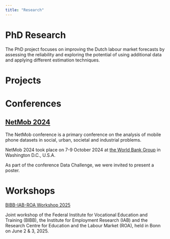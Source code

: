 ```yaml
---
title: "Research"
---
```


# PhD Research

The PhD project focuses on improving the Dutch labour market forecasts by assessing the reliability and exploring the potential of using additional data and applying different estimation techniques.

# Projects

# Conferences

## [NetMob 2024](https://netmob.org/)

The NetMob conference is a primary conference on the analysis of mobile phone datasets in social, urban, societal and industrial problems.

NetMob 2024 took place on 7-9 October 2024 at [the World Bank Group](https://www.worldbank.org/ext/en/home) in Washington D.C., U.S.A.

As part of the conference Data Challenge, we were invited to present a poster.

# Workshops

[BIBB-IAB-ROA Workshop 2025](https://www.bibb.de/de/206083.php)

Joint workshop of the Federal Institute for Vocational Education and Training (BIBB), the Institute for Employment Research (IAB) and the Research Centre for Education and the Labour Market (ROA), held in Bonn on June 2 & 3, 2025.
